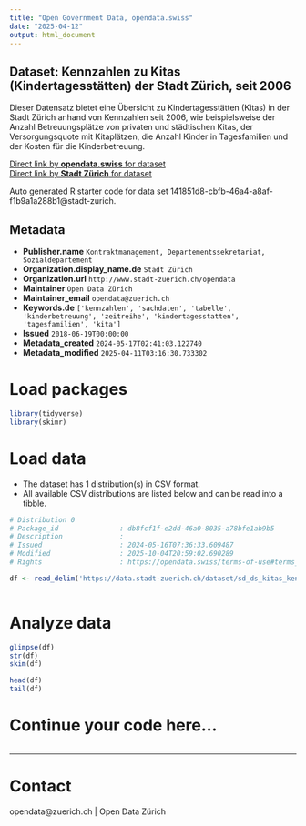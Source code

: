 ```yaml
---
title: "Open Government Data, opendata.swiss"
date: "2025-04-12"
output: html_document
---
```


## Dataset: Kennzahlen zu  Kitas (Kindertagesstätten) der Stadt Zürich, seit 2006

Dieser Datensatz bietet eine Übersicht zu Kindertagesstätten (Kitas) in der Stadt Zürich anhand von Kennzahlen seit 2006, wie beispielsweise der Anzahl Betreuungsplätze von privaten und städtischen Kitas, der Versorgungsquote mit Kitaplätzen, die Anzahl Kinder in Tagesfamilien und der Kosten für die Kinderbetreuung.

[Direct link by **opendata.swiss** for dataset](https://opendata.swiss/de/dataset/kennzahlen-zu-kitas-kindertagesstatten-der-stadt-zurich-seit-20064)<br>
[Direct link by **Stadt Zürich** for dataset](https://data.stadt-zuerich.ch/dataset/sd_ds_kitas_kennzahlen)

Auto generated R starter code for data set 141851d8-cbfb-46a4-a8af-f1b9a1a288b1@stadt-zurich.

## Metadata

- **Publisher.name** `Kontraktmanagement, Departementssekretariat, Sozialdepartement`
- **Organization.display_name.de** `Stadt Zürich`
- **Organization.url** `http://www.stadt-zuerich.ch/opendata`
- **Maintainer** `Open Data Zürich`
- **Maintainer_email** `opendata@zuerich.ch`
- **Keywords.de** `['kennzahlen', 'sachdaten', 'tabelle', 'kinderbetreuung', 'zeitreihe', 'kindertagesstatten', 'tagesfamilien', 'kita']`
- **Issued** `2018-06-19T00:00:00`
- **Metadata_created** `2024-05-17T02:41:03.122740`
- **Metadata_modified** `2025-04-11T03:16:30.733302`


# Load packages

```r

library(tidyverse)
library(skimr)

```

# Load data

-   The dataset has 1 distribution(s) in CSV format.
-   All available CSV distributions are listed below and can be read into a tibble.

```r

# Distribution 0
# Package_id               : db8fcf1f-e2dd-46a0-8035-a78bfe1ab9b5
# Description              : 
# Issued                   : 2024-05-16T07:36:33.609487
# Modified                 : 2025-10-04T20:59:02.690289
# Rights                   : https://opendata.swiss/terms-of-use#terms_open

df <- read_delim('https://data.stadt-zuerich.ch/dataset/sd_ds_kitas_kennzahlen/download/kennzahlen_kitas_seit2006.csv')



```

# Analyze data

```r

glimpse(df)
str(df)
skim(df)

head(df)
tail(df)

```

# Continue your code here...

```r

```

------------------------------------------------------------------------

# Contact

opendata@zuerich.ch | Open Data Zürich
